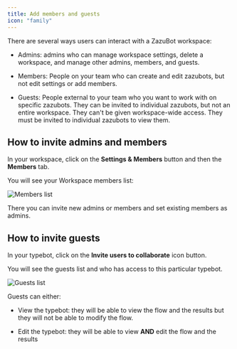 ```yaml
---
title: Add members and guests
icon: "family"
---
```


There are several ways users can interact with a ZazuBot workspace:

- Admins: admins who can manage workspace settings, delete a workspace, and manage other admins, members, and guests.

- Members: People on your team who can create and edit zazubots, but not edit settings or add members.

- Guests: People external to your team who you want to work with on specific zazubots. They can be invited to individual zazubots, but not an entire workspace. They can't be given workspace-wide access. They must be invited to individual zazubots to view them.

## How to invite admins and members

In your workspace, click on the **Settings & Members** button and then the **Members** tab.

You will see your Workspace members list:

<Frame>
  <img src="/images/workspace/members.png" alt="Members list" />
</Frame>

There you can invite new admins or members and set existing members as admins.

## How to invite guests

In your typebot, click on the **Invite users to collaborate** icon button.

You will see the guests list and who has access to this particular typebot.

<Frame>
  <img src="/images/workspace/guests.png" alt="Guests list" />
</Frame>

Guests can either:

- View the typebot: they will be able to view the flow and the results but they will not be able to modify the flow.

- Edit the typebot: they will be able to view **AND** edit the flow and the results
